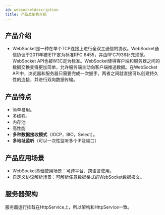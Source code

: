 ```yaml
---
id: websocketdescription
title: 产品及架构介绍
---
```





<TouchSocketHttpDefinition />


## 产品介绍

- WebSocket是一种在单个TCP连接上进行全双工通信的协议。WebSocket通信协议于2011年被IETF定为标准RFC 6455，并由RFC7936补充规范。WebSocket API也被W3C定为标准。WebSocket使得客户端和服务器之间的数据交换变得更加简单，允许服务端主动向客户端推送数据。在WebSocket API中，浏览器和服务器只需要完成一次握手，两者之间就直接可以创建持久性的连接，并进行双向数据传输。 <a name="Sdw1r"></a>

<BilibiliCard title="WebSocket协议特性解析" link="https://www.bilibili.com/cheese/play/ep1709020" isPro="true"/>

## 产品特点

- 简单易用。
- 多线程。
- 内存池
- 高性能
- **多种数据接收模式**（IOCP，BIO，Select）。
- **多地址监听**（可以一次性监听多个IP及端口） <a name="h6l2a"></a>

## 产品应用场景

- WebSocket基础使用场景：可跨平台、跨语言使用。
- 自定义协议解析场景：可解析任意数据格式的WebSocket数据报文。

## 服务器架构

服务器运行挂载在HttpService上，所以架构和HttpService一致。
